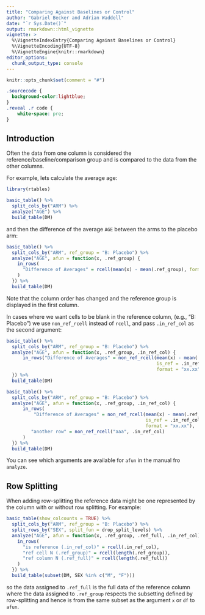 ```yaml
---
title: "Comparing Against Baselines or Control"
author: "Gabriel Becker and Adrian Waddell"
date: "`r Sys.Date()`"
output: rmarkdown::html_vignette
vignette: >
  %\VignetteIndexEntry{Comparing Against Baselines or Control}
  %\VignetteEncoding{UTF-8}
  %\VignetteEngine{knitr::rmarkdown}
editor_options: 
  chunk_output_type: console
---
```




```r
knitr::opts_chunk$set(comment = "#")
```

```css

.sourcecode {
  background-color:lightblue;
}
.reveal .r code {
    white-space: pre;
}
```


## Introduction


Often the data from one column is considered the reference/baseline/comparison group and is compared to the data from the other columns.

For example, lets calculate the average age:

```r
library(rtables)

basic_table() %>%
  split_cols_by("ARM") %>%
  analyze("AGE") %>%
  build_table(DM)
```

and then the difference of the average `AGE` between the arms to the placebo arm:

```r
basic_table() %>%
  split_cols_by("ARM", ref_group = "B: Placebo") %>%
  analyze("AGE", afun = function(x, .ref_group) {
    in_rows(
      "Difference of Averages" = rcell(mean(x) - mean(.ref_group), format = "xx.xx")
    )
  }) %>%
  build_table(DM)
```

Note that the column order has changed and the reference group is displayed in the first column.

In cases where we want cells to be blank in the reference column, (e.g., "B: Placebo") we use `non_ref_rcell` instead
of `rcell`, and pass `.in_ref_col` as the second argument:

```r
basic_table() %>%
  split_cols_by("ARM", ref_group = "B: Placebo") %>%
  analyze("AGE", afun = function(x, .ref_group, .in_ref_col) {
      in_rows("Difference of Averages" = non_ref_rcell(mean(x) - mean(.ref_group),
                                                       is_ref = .in_ref_col,
                                                       format = "xx.xx"))
  }) %>%
  build_table(DM)

basic_table() %>%
  split_cols_by("ARM", ref_group = "B: Placebo") %>%
  analyze("AGE", afun = function(x, .ref_group, .in_ref_col) {
      in_rows(
          "Difference of Averages" = non_ref_rcell(mean(x) - mean(.ref_group),
                                                   is_ref = .in_ref_col,
                                                   format = "xx.xx"),
         "another row" = non_ref_rcell("aaa", .in_ref_col)
      )
  }) %>%
  build_table(DM)

```

You can see which arguments are available for `afun` in the manual fro `analyze`.

## Row Splitting

When adding row-splitting the reference data might be one represented by the column with or without row splitting. For example:

```r
basic_table(show_colcounts = TRUE) %>%
  split_cols_by("ARM", ref_group = "B: Placebo") %>%
  split_rows_by("SEX", split_fun = drop_split_levels) %>%
  analyze("AGE", afun = function(x, .ref_group, .ref_full, .in_ref_col) {
    in_rows(
      "is reference (.in_ref_col)" = rcell(.in_ref_col),
      "ref cell N (.ref_group)" = rcell(length(.ref_group)),
      "ref column N (.ref_full)" = rcell(length(.ref_full))
    )
  }) %>%
  build_table(subset(DM, SEX %in% c("M", "F")))
```

so the data assigned to `.ref_full` is the full data of the reference column where the data assigned to `.ref_group` respects the subsetting defined by row-splitting and hence is from the same subset as the argument `x` or `df` to `afun`.


